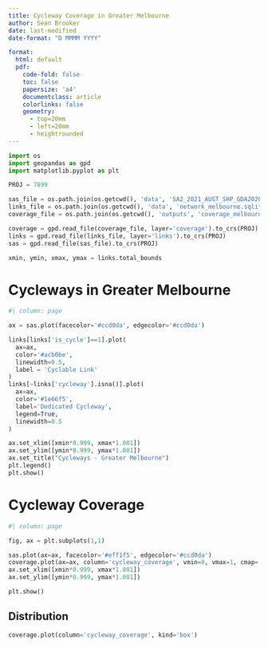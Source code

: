 ```yaml
---
title: Cycleway Coverage in Greater Melbourne
author: Sean Brooker
date: last-modified
date-format: "D MMMM YYYY"

format: 
  html: default
  pdf:
    code-fold: false
    toc: false
    papersize: 'a4'
    documentclass: article
    colorlinks: false
    geometry:
      - top=20mm
      - left=20mm
      - heightrounded
---
```


```python
import os
import geopandas as gpd 
import matplotlib.pyplot as plt

PROJ = 7899

sas_file = os.path.join(os.getcwd(), 'data', 'SA2_2021_AUST_SHP_GDA2020.zip')
links_file = os.path.join(os.getcwd(), 'data', 'network_melbourne.sqlite')
coverage_file = os.path.join(os.getcwd(), 'outputs', 'coverage_melbourne.sqlite')

coverage = gpd.read_file(coverage_file, layer='coverage').to_crs(PROJ)
links = gpd.read_file(links_file, layer='links').to_crs(PROJ)
sas = gpd.read_file(sas_file).to_crs(PROJ)

xmin, ymin, xmax, ymax = links.total_bounds
```

# Cycleways in Greater Melbourne
```python
#| column: page

ax = sas.plot(facecolor='#ccd0da', edgecolor='#ccd0da')

links[links['is_cycle']==1].plot(
  ax=ax, 
  color='#acb0be', 
  linewidth=0.5,
  label = 'Cyclable Link'
)
links[~links['cycleway'].isna()].plot(
  ax=ax, 
  color='#1e66f5', 
  label='Dedicated Cycleway', 
  legend=True, 
  linewidth=0.5
)

ax.set_xlim([xmin*0.999, xmax*1.001])
ax.set_ylim([ymin*0.999, ymax*1.001])
ax.set_title("Cycleways - Greater Melbourne")
plt.legend()
plt.show()
```

# Cycleway Coverage
```python
#| column: page

fig, ax = plt.subplots(1,1)

sas.plot(ax=ax, facecolor='#eff1f5', edgecolor='#ccd0da')
coverage.plot(ax=ax, column='cycleway_coverage', vmin=0, vmax=1, cmap='viridis', legend=True)
ax.set_xlim([xmin*0.999, xmax*1.001])
ax.set_ylim([ymin*0.999, ymax*1.001])

plt.show()
```

## Distribution
```python
coverage.plot(column='cycleway_coverage', kind='box')
```